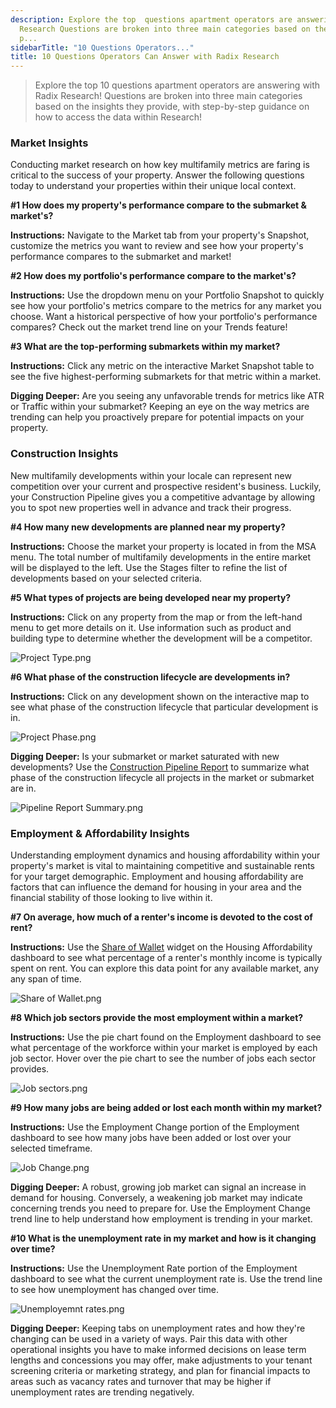 ```yaml
---
description: Explore the top  questions apartment operators are answering with Radix
  Research Questions are broken into three main categories based on the insights they
  p...
sidebarTitle: "10 Questions Operators..."
title: 10 Questions Operators Can Answer with Radix Research
---
```


> Explore the top 10 questions apartment operators are answering with Radix Research! Questions are broken into three main categories based on the insights they provide, with step-by-step guidance on how to access the data within Research!


### Market Insights


Conducting market research on how key multifamily metrics are faring is critical to the success of your property. Answer the following questions today to understand your properties within their unique local context. 




**#1 How does my property's performance compare to the submarket & market's?**

**Instructions:** Navigate to the Market tab from your property's Snapshot, customize the metrics you want to review and see how your property's performance compares to the submarket and market!






**#2 How does my portfolio's performance compare to the market's?**

**Instructions:** Use the dropdown menu on your Portfolio Snapshot to quickly see how your portfolio's metrics compare to the metrics for any market you choose. Want a historical perspective of how your portfolio's performance compares? Check out the market trend line on your Trends feature! 






**#3 What are the top-performing submarkets within my market?**

**Instructions:** Click any metric on the interactive Market Snapshot table to see the five highest-performing submarkets for that metric within a market.



**Digging Deeper:** Are you seeing any unfavorable trends for metrics like ATR or Traffic within your submarket? Keeping an eye on the way metrics are trending can help you proactively prepare for potential impacts on your property.





### Construction Insights


New multifamily developments within your locale can represent new competition over your current and prospective resident's business. Luckily, your Construction Pipeline gives you a competitive advantage by allowing you to spot new properties well in advance and track their progress. 




**#4 How many new developments are planned near my property?**

**Instructions:** Choose the market your property is located in from the MSA menu. The total number of multifamily developments in the entire market will be displayed to the left. Use the Stages filter to refine the list of developments based on your selected criteria. 






**#5 What types of projects are being developed near my property?**

**Instructions:** Click on any property from the map or from the left-hand menu to get more details on it. Use information such as product and building type to determine whether the development will be a competitor.


<Frame caption="Map displaying construction pipeline projects in Austin with details on selected properties.">
  <img src="/images/radix/e4f63f4e625fe75948cfdb13a9d9dc8c9053b6d1.png" alt="Project Type.png" />
</Frame>





**#6 What phase of the construction lifecycle are developments in?**

**Instructions:** Click on any development shown on the interactive map to see what phase of the construction lifecycle that particular development is in. 


<Frame caption="Map displaying construction projects in Austin, highlighting details for the Wilson Tower.">
  <img src="/images/radix/fa9b93262af29c644211a164736f83e6105ce71b.png" alt="Project Phase.png" />
</Frame>


**Digging Deeper:** Is your submarket or market saturated with new developments? Use the [Construction Pipeline Report](../Benchmark/report-overviews/construction-pipeline-report-overview.mdx) to summarize what phase of the construction lifecycle all projects in the market or submarket are in. 


<Frame caption="Bar chart displaying construction project stages, highlighting 33 projects in early construction.">
  <img src="/images/radix/42cd700084dbd8def2fe9d9b1b24820cfc5a5141.png" alt="Pipeline Report Summary.png" />
</Frame>





### Employment & Affordability Insights


Understanding employment dynamics and housing affordability within your property's market is vital to maintaining competitive and sustainable rents for your target demographic. Employment and housing affordability are factors that can influence the demand for housing in your area and the financial stability of those looking to live within it.




**#7 On average, how much of a renter's income is devoted to the cost of rent?**

**Instructions:** Use the [Share of Wallet](housing-affordability-dashboard.mdx) widget on the Housing Affordability dashboard to see what percentage of a renter's monthly income is typically spent on rent. You can explore this data point for any available market, any any span of time. 


<Frame caption="Graph displaying housing affordability data for Atlanta, GA, including rent and income statistics.">
  <img src="/images/radix/e01c917e94520f0436d3b24e3588cc07352ea3a0.png" alt="Share of Wallet.png" />
</Frame>





**#8 Which job sectors provide the most employment within a market?**

**Instructions:** Use the pie chart found on the Employment dashboard to see what percentage of the workforce within your market is employed by each job sector. Hover over the pie chart to see the number of jobs each sector provides. 


<Frame caption="Employment statistics for Atlanta, Georgia, and national trends, July and August 2023.">
  <img src="/images/radix/a51cec94ab51167f0afb74d0a6a2bf3a24a63bc1.png" alt="Job sectors.png" />
</Frame>





**#9 How many jobs are being added or lost each month within my market?**

**Instructions:** Use the Employment Change portion of the Employment dashboard to see how many jobs have been added or lost over your selected timeframe. 


<Frame caption="Line graph showing Atlanta's employment change, indicating a decrease of 1.2K in July 2023.">
  <img src="/images/radix/27a91f2d8239eb6ed28b9987123a26393bc9b70d.png" alt="Job Change.png" />
</Frame>


**Digging Deeper:** A robust, growing job market can signal an increase in demand for housing. Conversely, a weakening job market may indicate concerning trends you need to prepare for. Use the Employment Change trend line to help understand how employment is trending in your market. 





**#10 What is the unemployment rate in my market and how is it changing over time?**

**Instructions:** Use the Unemployment Rate portion of the Employment dashboard to see what the current unemployment rate is. Use the trend line to see how unemployment has changed over time.  


<Frame caption="Employment and unemployment statistics for Austin, Texas, and national levels.">
  <img src="/images/radix/256665e592361dd57b3609a14621b6fc72b269cd.png" alt="Unemployemnt rates.png" />
</Frame>


**Digging Deeper:** Keeping tabs on unemployment rates and how they're changing can be used in a variety of ways. Pair this data with other operational insights you have to make informed decisions on lease term lengths and concessions you may offer, make adjustments to your tenant screening criteria or marketing strategy, and plan for financial impacts to areas such as vacancy rates and turnover that may be higher if unemployment rates are trending negatively.
